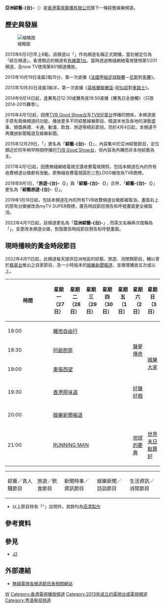 {{NoteTA
|G1=英超
|G2=足球
}}
{{UTC+8}}
{{TV channel|[[電視廣播有限公司|電視廣播有限公司]]}}
{{頻道資訊|nocat
| 頻道名稱         = 亞洲綜藝-{台}-<br/>{{lang|en|Asian Variety}}
| 頻道圖片檔案     = 
| 頻道圖片尺寸     = 
| 頻道圖片名稱     = 
| 所屬國家         = 
| 所屬國家或地區   = {{HK}}
| 總部所在         = {{HK}}[[將軍澳|將軍澳]]
| 播放地區         = [[香港|香港]]
| 成立日期         = 
| 試播日期         = 
| 開播日期         = 2013年6月3日
| 停播日期         = 2019年1月15日（[[now_TV|now TV]]）
| 頻道語言         = [[粵語|粵語]]
| 頻道呼號         = 
| 頻道類別         = 綜合娛樂
| 視頻格式         = 標清：[[576i|576i]] [[縱橫比_(圖像)|4:3]]<br />高清：[[1080i|1080i]] [[縱橫比_(圖像)|16:9]]
| 收視率           = 
| 收視率調查時間   = 
| 收視率資料來源   = 
| 頻道口號         = 
| 擁有者           = [[電視廣播有限公司|電視廣播有限公司]]
| 持股者           = 
| 前頻道名稱       = TVB Window、綜藝-{台}-、綜藝旅遊-{台}-
| 前頻道呼號       = 
| 被取代呼號       = 
| 重播服務頻道     = 
| 頻道官方網站     = http://programme.tvb.com/asianvariety/
| 備註             = 
| 衛星電視供應商01 = [[马来西亚|马来西亚]][[Astro控股私人有限公司|Astro]]
| 衛星電視頻道數01 = 302頻道 (HD) (猜测2022年7月开播)
| OTT供應商01      = [[香港|香港]][[myTV_SUPER|myTV SUPER]]
| OTT頻道數01      = 92頻道
}}
'''亞洲綜藝-{台}-'''（{{lang-en|'''Asian Variety '''}}）是[[香港|香港]][[電視廣播有限公司|電視廣播有限公司]]旗下一條綜藝娛樂頻道。

== 歷史與發展 ==

[[File:TVB_Asian_Variety_2017_logo.png|缩略图]]

2013年6月3日早上6點，該頻道以「{{lang|en|'''TVB Window'''}}」作為頻道名稱正式開播，當初被定位為「綜合頻道」，香港類近的頻道有[[有線第1台|有線第1台]]。當時透過無綫網絡電視使用第1/201頻道，及now TV使用第801頻道播放。

2013年10月19日凌晨2點15分，第一次直播《[[法國甲組足球聯賽|法國甲組足球聯賽]]－[[尼斯|尼斯]]對[[馬賽|馬賽]]》。

2013年10月30日凌晨3點半，第一次直播《[[英格蘭聯賽盃|英格蘭聯賽盃]]-[[阿仙奴|阿仙奴]]對[[車路士|車路士]]》。

2014年9月14日起，逢賽馬日12:30或賽馬夜18:50直播《賽馬日全接觸》（只限2014-2015賽季）。

2015年4月1日起，因應[[TVB_Good_Show台|TVB Good Show台]]及[[TVB兒童台|TVB兒童台]]停播的關係，本頻道接手原有兩條頻道的功能，播放更多不同綜藝娛樂節目、精選本地及各地的演藝盛事、頒獎典禮、卡通、動漫、飲食、旅遊等精彩節目。而於4月4日起，本頻道不再播放新聞報道及娛樂新聞。

2015年12月29日，「{{lang|en|'''TVB Window'''}}」更名為「'''綜藝-{台}-（{{lang|en|Asian Variety}}）'''」，內容集中於亞洲綜藝節目，定位類近於同年稍早時間停播的[[TVB_Good_Show台|TVB Good Show台]]，但內容為外購而非本地綜藝為主。

2017年4月1日起，因應無綫網絡電視交還收費電視牌照，包括本頻道在內的所有收費頻道台徽都有改動，原無綫收費電視圓形三色LOGO被改為TVB商標。

2018年9月1日，「'''旅遊-{台}-（{{lang|en|Travel}}）'''」與「'''綜藝-{台}-（{{lang|en|Asian Variety}}）'''」合併，「'''綜藝-{台}-（{{lang|en|Asian Variety}}）'''」更名為「'''綜藝旅遊-{台}-（{{lang|en|Variety and Travel}}）'''」。

2019年1月16日起，包括本頻道在內的所有TVB收費頻道台徽都被取消，畫面右上的原有台徽被改為myTV SUPER商標，廣告時段節目預告和呼號畫面更全被取消。

2022年4月11日起，該頻道更名為「'''亞洲綜藝-{台}-'''」, 而英文名稱再次復稱為「{{lang|en|'''Asian Variety'''}}」。並更改本頻道台徽，恢復廣告時段節目預告和呼號畫面。

== 現時播映的黃金時段節目 ==
{{动态列表}}
2022年4月11日起，此頻道每天提供亞洲地區的綜藝、旅遊、消閒類節目，輔以曾於[[翡翠台|翡翠台]]推出之自家節目，及一小時版本的[[TVB娛樂新聞台|娛樂新聞報道]]，並循環播放五次或以上。

{| class="wikitable" style="text-align:center; width:100%;"
!width="5%" bgcolor="C0C0C0"|時間 
!width="10%" bgcolor="C0C0C0"|星期一（27日）
!width="10%" bgcolor="C0C0C0"|星期二（28日）
!width="10%" bgcolor="C0C0C0"|星期三（29日）
!width="10%" bgcolor="C0C0C0"|星期四（30日）
!width="10%" bgcolor="C0C0C0"|星期五（1日）
!width="10%" bgcolor="C0C0C0"|星期六（2日）
!width="10%" bgcolor="C0C0C0"|星期日（3日）
|- align=center 
!bgcolor="C0C0C0"|18:00
| colspan="5" bgcolor="#8DB6CD"|[[離地自由行|離地自由行]]
| rowspan="3" bgcolor="#CDB5CD"|[[聲夢傳奇|聲夢傳奇]]
| rowspan="4" bgcolor="#CDB5CD"|[[娛樂大家|娛樂大家]]
|- align=center 
!bgcolor="C0C0C0"|18:30
| colspan="5" bgcolor="#8DB6CD"|[[阿爺廚房|阿爺廚房]]
|- align=center
!bgcolor="C0C0C0"|19:00
|colspan="5" bgcolor="#FFED57"|[[東張西望|東張西望]]
|- align=center 
!bgcolor="C0C0C0"|19:30
|colspan="5" bgcolor="#8DB6CD"|[[香港原味道|香港原味道]]
|bgcolor="#CDB5CD"|[[好聲好戲|好聲好戲]]
|- align=center
!bgcolor="C0C0C0"|20:00
|colspan="7" bgcolor="#87CEFA"|[[TVB娛樂新聞報道|娛樂新聞報道]]
|- align=center
!bgcolor="C0C0C0"|21:00
|colspan="5" bgcolor="#CDB5CD"|[[Running_Man|RUNNING MAN]]
|bgcolor="#8DB6CD"|[[地球的慶典|地球的慶典]]
|bgcolor="#CDB5CD"|[[我還活着|世界末日點算好]]
|}
{| style="width:100%"
| {{colorbox|#CDB5CD}} 綜藝／真人騷節目 || {{colorbox|#8DB6CD}} 旅遊／飲食節目 || {{colorbox|#FFED57}} 新聞時事／資訊節目 || {{colorbox|#87CEFA}} 娛樂新聞／訪談節目 || {{colorbox|#D4EECC}} 生活資訊／消閒節目
|}
* 以上節目除有「^」註明外，其餘均為[[高清製作|高清製作]]

== 參考資料 ==
{{Reflist}}

== 參見 ==
* [[J2|J2]]

== 外部連結 ==
* [http://programme.tvb.com/asianvariety/ 無綫電視各頻道節目表相關網站] {{Wayback|url=http://programme.tvb.com/asianvariety/ |date=20151231050342 }}{{zh-hk}}

{{电视广播有限公司频道列表}}{{電視廣播有限公司劇集列表索引}}{{電視廣播有限公司節目列表索引}}

[[Category:電視廣播有限公司電視頻道|W]]
[[Category:香港電視播放頻道|Category:香港電視播放頻道]]
[[Category:2013年成立的電視台或電視頻道|Category:2013年成立的電視台或電視頻道]]
[[Category:粤语电视频道|Category:粤语电视频道]]